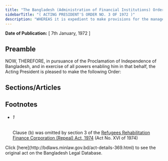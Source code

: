 ```yaml
---
title: "The Bangladesh (Administration of Financial Institutions) Order, 1972 (A.P.O.)"
sidebarTitle: "( ACTING PRESIDENT'S ORDER NO. 3 OF 1972 )"
description: "WHEREAS it is expedient to make provisions for the management and administration of certain financial institutions in Bangladesh;"
---
```


**Date of Publication:** [ 7th January, 1972 ]

## Preamble

NOW, THEREFORE, in pursuance of the Proclamation of Independence of Bangladesh, and in exercise of all powers enabling him in that behalf, the Acting President is pleased to make the following Order:

## Sections/Articles

## Footnotes

- ###### 1

  Clause (b) was omitted by section 3 of the [Refugees Rehabilitation Finance Corporation (Repeal) Act, 1974](/laws/act-463 "Refugees Rehabilitation Finance Corporation (Repeal) Act, 1974") (Act No. XVI of 1974)

<Note>
  Click [here](http://bdlaws.minlaw.gov.bd/act-details-369.html) to see the original act on the Bangladesh Legal Database.
</Note>
